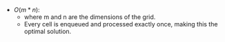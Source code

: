 - $O(m * n)$:
    - where m and n are the dimensions of the grid.
    - Every cell is enqueued and processed exactly once, making this the optimal solution.